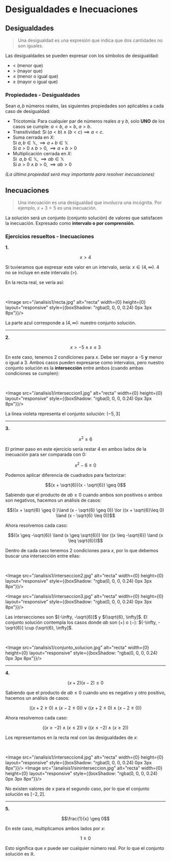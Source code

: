 
# Desigualdades e Inecuaciones

## Desigualdades

> Una desigualdad es una expresión que indica que dos cantidades no son iguales. 

Las desigualdades se pueden expresar con los símbolos de desigualdad: 
* $<$ (menor que) 
* $>$ (mayor que) 
* $≤$ (menor o igual que) 
* $≥$ (mayor o igual que)

### Propiedades - Desigualdades

Sean $a, b$ números reales, las siguientes propiedades son aplicables a cada caso de desigualdad:

* Tricotomía: Para cualquier par de números reales $a$ y $b$, solo **UNO** de los casos se cumple: $a < b$, $a = b$, $a > b$.
* Transitividad: Si $(a < b) \land (b < c) \implies a < c$.
* Suma cerrada en ${X}$: <br/> 
Si $a, b \in \mathbb{X}, \implies a + b \in \mathbb{X}$ <br/>
Si $a > 0 \land b > 0, \implies a + b > 0$
* Multiplicación cerrada en ${X}$: <br/> Si $\;a, b \in \mathbb{X}, \implies ab \in \mathbb{X}\;$ <br/> Si $a > 0 \land b > 0, \implies ab > 0$

*(La última propiedad será muy importante para resolver inecuaciones)*

## Inecuaciones

> Una inecuación es una desigualdad que involucra una incógnita. Por ejemplo, $x + 3 > 5$ es una inecuación. 

La solución será un conjunto (conjunto solución) de valores que satisfacen la inecuación. Expresado como **intervalo o por comprensión.**

### Ejercicios resueltos - Inecuaciones

**1.**

```math
x > 4
```

Si tuvieramos que expresar este valor en un intervalo, sería: $x \in (4, \infty)$. 4 no se incluye en este intervalo $(>)$.

En la recta real, se vería así: 

<br/>

<Image src="/analisis1/recta.jpg" alt="recta" width={0} height={0} layout="responsive" style={{boxShadow: "rgba(0, 0, 0, 0.24) 0px 3px 8px"}}/>

La parte azul corresponde a $(4, \infty)$: nuestro conjunto solución.

***

**2.**

```math
x > -5 \land x \leq 3
```

En este caso, tenemos 2 condiciones para $x$. Debe ser mayor a -5 **y** menor o igual a 3. Ambos casos pueden expresarse como intervalos, pero nuestro conjunto solución es la **intersección** entre ambos (cuando ambas condiciones se cumplen):

<br/>

<Image src="/analisis1/interseccion1.jpg" alt="recta" width={0} height={0} layout="responsive" style={{boxShadow: "rgba(0, 0, 0, 0.24) 0px 3px 8px"}}/>

La línea violeta representa el conjunto solución: $(-5, 3]$

***

**3.** 

```math
x^2 \geq 6
```

El primer paso en este ejercicio sería restar 4 en ambos lados de la inecuación para ser comparada con 0: 

```math
x^2 - 6 \geq 0
```

Podemos aplicar diferencia de cuadrados para factorizar:

```math
(x + \sqrt{6})(x - \sqrt{6}) \geq 0
```

Sabiendo que el producto de $ab \geq 0$ cuando ambos son positivos o ambos son negativos, hacemos un análisis de casos:

```math
((x + \sqrt{6} \geq 0 )\land (x - \sqrt{6} \geq 0)) \lor ((x + \sqrt{6}\leq 0) \land (x - \sqrt{6} \leq 0))
```

Ahora resolvemos cada caso:

```math
((x \geq -\sqrt{6}) \land (x \geq \sqrt{6})) \lor ((x \leq -\sqrt{6}) \land (x \leq \sqrt{6}))
```

Dentro de cada caso tenemos 2 condiciones para $x$, por lo que debemos buscar una intersección entre ellas:

<br/>

<Image src="/analisis1/interseccion2.jpg" alt="recta" width={0} height={0} layout="responsive" style={{boxShadow: "rgba(0, 0, 0, 0.24) 0px 3px 8px"}}/>

<Image src="/analisis1/interseccion3.jpg" alt="recta" width={0} height={0} layout="responsive" style={{boxShadow: "rgba(0, 0, 0, 0.24) 0px 3px 8px"}}/>

Las intersecciones son $(-\infty, -\sqrt{6}]$ y $(\sqrt{6}, \infty]$. El conjunto solución contempla los casos donde $ab$ son $(+)$ o $(-)$: $(-\infty, -\sqrt{6}] \cup (\sqrt{6}, \infty]$.

<br/>

<Image src="/analisis1/conjunto_solucion.jpg" alt="recta" width={0} height={0} layout="responsive" style={{boxShadow: "rgba(0, 0, 0, 0.24) 0px 3px 8px"}}/>

***

**4.**

```math
(x + 2)(x - 2) \leq 0
```

Sabiendo que el producto de $ab \leq 0$ cuando uno es negativo y otro positivo, hacemos un análisis de casos:

```math
((x + 2 \geq 0 )\land (x - 2 \leq 0)) \lor ((x + 2 \leq 0) \land (x - 2 \geq 0))
```

Ahora resolvemos cada caso:

```math
((x \geq -2) \land (x \leq 2)) \lor ((x \leq -2) \land (x \geq 2))
```

Los representamos en la recta real con las desigualdades de $x$:

<br/>

<Image src="/analisis1/interseccion4.jpg" alt="recta" width={0} height={0} layout="responsive" style={{boxShadow: "rgba(0, 0, 0, 0.24) 0px 3px 8px"}}/>
<Image src="/analisis1/sininterseccion.jpg" alt="recta" width={0} height={0} layout="responsive" style={{boxShadow: "rgba(0, 0, 0, 0.24) 0px 3px 8px"}}/>

No existen valores de $x$ para el segundo caso, por lo que el conjunto solución es $[-2, 2]$.

***

**5.** 

```math
\frac{1}{x} \geq 0
```

En este caso, multiplicamos ambos lados por $x$:

```math
1 \geq 0
```

Esto significa que $x$ puede ser cualquier número real. Por lo que el conjunto solución es $\mathbb{R}$.

